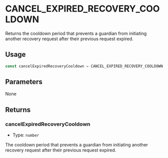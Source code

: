 # CANCEL_EXPIRED_RECOVERY_COOLDOWN

Returns the cooldown period that prevents a guardian from initiating another recovery request after their previous request expired.

## Usage

```typescript
const cancelExpiredRecoveryCooldown = CANCEL_EXPIRED_RECOVERY_COOLDOWN
```

## Parameters

None

## Returns

### cancelExpiredRecoveryCooldown

- Type: `number`

The cooldown period that prevents a guardian from initiating another recovery request after their previous request expired.
